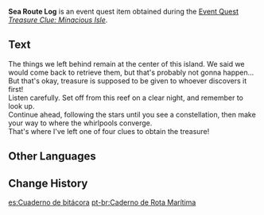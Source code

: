 {{Item Infobox
|id           = 101798
|image        = Item Sea Route Log.png
|type         = Quest Items
|group        = Event Items
|description  = A log indicating how to find the clues, left by the ones who hid them. If you navigate as it directs, you may indeed find a clue regarding the treasure left by Ako Domeki and company.
|source1      = [[Treasure Clue: Minacious Isle]]
|event        = Summertime Odyssey
}}
'''Sea Route Log''' is an event quest item obtained during the [[Event Quest]] ''[[Treasure Clue: Minacious Isle]]''.

==Text==
The things we left behind remain at the center of this island. We said we would come back to retrieve them, but that's probably not gonna happen...<br />
But that's okay, treasure is supposed to be given to whoever discovers it first!<br />
Listen carefully. Set off from this reef on a clear night, and remember to look up.<br />
Continue ahead, following the stars until you see a constellation, then make your way to where the whirlpools converge.<br />
That's where I've left one of four clues to obtain the treasure!

==Other Languages==
{{Other Languages
|default_hidden = 1
|en      = Sea Route Log
|zhs     = 航路留书
|zhs_rm  = Hánglù Liúshū
|zht     = 航路留書
|zht_rm  = Hánglù Liúshū
|ja      = 航路の覚え書き
|ja_rm   = Kouro no Oboekaki
|ko      = 항로에 남겨진 기록
|ko_rm   = Hangnoe Namgyeojin Girok
|es      = Cuaderno de bitácora
|fr      = Journal de route maritime
|ru      = Журнал фарватера
|th      = บันทึกเส้นทางเรือ
|th_rm   = 
|vi      = Lộ Trình Hàng Hải
|de      = Logbuch
|id      = Catatan Rute Laut
|pt      = Caderno de Rota Marítima
|tr      = Deniz Seyri Günlüğü
|it      = Diario di bordo della rotta marittima
}}

==Change History==
{{Change History|2.8}}

[[es:Cuaderno de bitácora]]
[[pt-br:Caderno de Rota Marítima]]